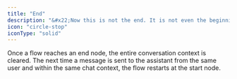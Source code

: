 ```yaml
---
title: "End"
description: "&#x22;Now this is not the end. It is not even the beginning of the end. But it is, perhaps, the end of the beginning.&#x22; &#x2014;Winston Churchill"
icon: "circle-stop"
iconType: "solid"
---
```


Once a flow reaches an end node, the entire conversation context is cleared. The next time a message
is sent to the assistant from the same user and within the same chat context, the flow restarts at the
start node.
